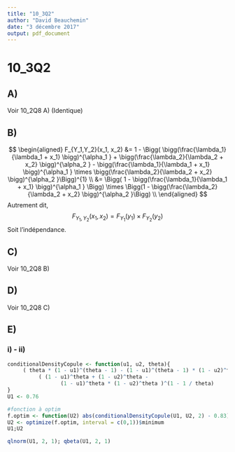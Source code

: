 ```yaml
---
title: "10_3Q2"
author: "David Beauchemin"
date: "3 décembre 2017"
output: pdf_document
---
```


# 10_3Q2

## A)
Voir 10_2Q8 A) (Identique)

## B)

$$
\begin{aligned}
F_{Y_1,Y_2}(x_1, x_2) &=   1 - \Bigg( \bigg(\frac{\lambda_1}{\lambda_1 + x_1} \bigg)^{\alpha_1 } + \bigg(\frac{\lambda_2}{\lambda_2 + x_2} \bigg)^{\alpha_2 } - \bigg(\frac{\lambda_1}{\lambda_1 + x_1} \bigg)^{\alpha_1 } \times \bigg(\frac{\lambda_2}{\lambda_2 + x_2} \bigg)^{\alpha_2 }\Bigg)^{1} \\
&= \Bigg( 1 - \bigg(\frac{\lambda_1}{\lambda_1 + x_1} \bigg)^{\alpha_1 } \Bigg) \times \Bigg(1 - \bigg(\frac{\lambda_2}{\lambda_2 + x_2} \bigg)^{\alpha_2 }\Bigg) \\
\end{aligned}
$$
Autrement dit, 
$$
F_{Y_1,Y_2}(x_1, x_2) = F_{Y_1}(y_1) \times F_{Y_2}(y_2)
$$
Soit l'indépendance.

## C)
Voir 10_2Q8 B)

## D)
Voir 10_2Q8 C)

## E)
### i) - ii)

```r
conditionalDensityCopule <- function(u1, u2, theta){
     ( theta * (1 - u1)^(theta - 1) - (1 - u1)^(theta - 1) * (1 - u2)^theta ) / 
          ( (1 - u1)^theta + (1 - u2)^theta - 
                 (1 - u1)^theta * (1 - u2)^theta )^(1 - 1 / theta)
}
U1 <- 0.76

#fonction à optim
f.optim <- function(U2) abs(conditionalDensityCopule(U1, U2, 2) - 0.83)
U2 <- optimize(f.optim, interval = c(0,1))$minimum
U1;U2

qlnorm(U1, 2, 1); qbeta(U1, 2, 1)
```


